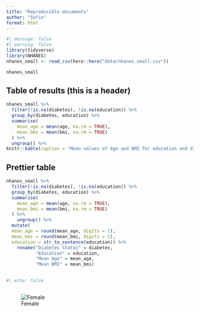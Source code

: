 ```yaml
---
title: "Reproducible documents"
author: "Sofie"
format: html
---
```


```r
#| message: false
#| warning: false
library(tidyverse)
library(NHANES)
nhanes_small <- read_csv(here::here("data/nhanes_small.csv"))
```

```r
nhanes_small
```

## Table of results (this is a header)

```r
nhanes_small %>%
  filter(!is.na(diabetes), !is.na(education)) %>%
  group_by(diabetes, education) %>%
  summarise(
    mean_age = mean(age, na.rm = TRUE),
    mean_bmi = mean(bmi, na.rm = TRUE)
  ) %>%
  ungroup() %>%
knitr::kable(caption = "Mean values of Age and BMI for education and diabetes status.")
```

## Prettier table


```r

nhanes_small %>%
  filter(!is.na(diabetes), !is.na(education)) %>%
  group_by(diabetes, education) %>%
  summarise(
    mean_age = mean(age, na.rm = TRUE),
    mean_bmi = mean(bmi, na.rm = TRUE)
  ) %>%
    ungroup() %>%
  mutate(
  mean_age = round(mean_age, digits = 1), 
  mean_bmi = round(mean_bmi, digits = 1),
  education = str_to_sentence(education)) %>%
    rename("Diabetes Status" = diabetes, 
           "Education" = education, 
           "Mean Age" = mean_age, 
           "Mean BMI" = mean_bmi)
    

#| echo: false
```


```r

```

![Female](images/SILfemme30.png)


